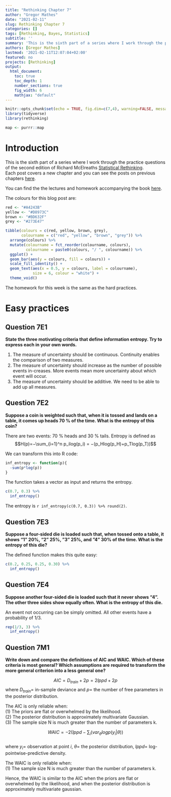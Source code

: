 ```yaml
---
title: "Rethinking Chapter 7"
author: "Gregor Mathes"
date: "2021-02-11"
slug: Rethinking Chapter 7
categories: []
tags: [Rethinking, Bayes, Statistics]
subtitle: ''
summary: 'This is the sixth part of a series where I work through the practice questions of the second edition of Richard McElreaths Statistical Rethinking'
authors: [Gregor Mathes]
lastmod: '2021-02-11T12:07:04+02:00'
featured: no
projects: [Rethinking]
output:
  html_document:
    toc: true
    toc_depth: 1
    number_sections: true
    fig_width: 6
    mathjax: "default"
---
```


```r
knitr::opts_chunk$set(echo = TRUE, fig.dim=c(7,4), warning=FALSE, message = FALSE)
library(tidyverse)
library(rethinking)

map <- purrr::map
```

# Introduction  

This is the sixth part of a series where I work through the practice questions of the second edition of Richard McElreaths [Statistical Rethinking](https://xcelab.net/rm/statistical-rethinking/).  
Each post covers a new chapter and you can see the posts on previous chapters [here](https://gregor-mathes.netlify.app/tags/rethinking/).  
  
You can find the the lectures and homework accompanying the book [here](https://github.com/rmcelreath/stat_rethinking_2020%3E).

The colours for this blog post are:

```r
red <- "#A4243B"
yellow <- "#D8973C"
brown <- "#BD632F"
grey <- "#273E47"
```

```r
tibble(colours = c(red, yellow, brown, grey), 
       colourname = c("red", "yellow", "brown", "grey")) %>% 
  arrange(colours) %>% 
  mutate(colourname = fct_reorder(colourname, colours), 
         colourname = paste0(colours, "/ ", colourname)) %>% 
  ggplot() +
  geom_bar(aes(y = colours, fill = colours)) +
  scale_fill_identity() +
  geom_text(aes(x = 0.5, y = colours, label = colourname), 
            size = 6, colour = "white") +
  theme_void()
```  

The homework for this week is the same as the hard practices. 
  
# Easy practices  
  
## Question 7E1  
  
**State the three motivating criteria that define information entropy. Try to express each in your own words.**  
  
(1) The measure of uncertainty should be continuous. Continuity enables the comparison of two measures.  
(2) The measure of uncertainty should increase as the number of possible events in-creases. More events mean more uncertainty about which event will occur.  
(3) The measure of uncertainty should be additive. We need to be able to add up all measures.  
  
## Question 7E2  
  
**Suppose a coin is weighted such that, when it is tossed and lands on a table, it comes up heads 70 % of the time. What is the entropy of this coin?**  
  
There are two events: 70 % heads and 30 % tails. Entropy is defined as $$H(p)=−\sum_{i=1}^n p_ilog(p_i) = −(p_Hlog(p_H)+p_Tlog(p_T))$$  
  
We can transform this into R code:  
  
```r
inf_entropy <- function(p){
  -sum(p*log(p))
}
```  
  
The function takes a vector as input and returns the entropy.  
  
```r
c(0.7, 0.3) %>% 
  inf_entropy()
```  
  
The entropy is `r inf_entropy(c(0.7, 0.3)) %>% round(2)`.  
  
## Question 7E3  
  
**Suppose a four-sided die is loaded such that, when tossed onto a table, it shows “1” 20%, “2” 25%, ”3” 25%, and ”4” 30% of the time. What is the entropy of this die?**  
  
The defined function makes this quite easy:  
  
```r
c(0.2, 0.25, 0.25, 0.30) %>% 
  inf_entropy()
```  
  
## Question 7E4  
  
**Suppose another four-sided die is loaded such that it never shows “4”. The other three sides show equally often. What is the entropy of this die.**  
  
An event not occurring can be simply omitted. All other events have a probability of 1/3.  
  
```r
rep(1/3, 3) %>% 
  inf_entropy()
```  
  
## Question 7M1  
  
**Write down and compare the definitions of AIC and WAIC. Which of these criteria is most general? Which assumptions are required to transform the more general criterion into a less general one?**  
  
$$AIC = D_{train} + 2p = 2lppd + 2p$$
where $D_{train} =$ in-sample deviance and $p =$ the number of free parameters in the posterior distribution.  
  
The AIC is only reliable when:  
(1) The priors are flat or overwhelmed by the likelihood.  
(2) The posterior distribution is approximately multivariate Gaussian.  
(3) The sample size N is much greater than the number of parameters k.  
  
$$WAIC = −2(lppd −\sum_i(var_θ log p(y_i|θ))$$  
where $y_i =$ observation at point $i$, $θ =$ the posterior distribution,
$lppd =$ log-pointwise-predictive density.  
  
The WAIC is only reliable when:  
(1) The sample size N is much greater than the number of parameters k.  
  
Hence, the WAIC is similar to the AIC when the priors are flat or overwhelmed by the likelihood, and when the posterior distribution is approximately multivariate gaussian.  
  





